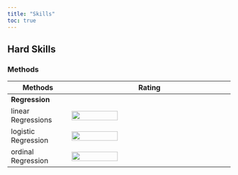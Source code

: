 ```yaml
---
title: "Skills"
toc: true
---
```


## Hard Skills

### Methods

| Methods             | Rating                                              |
|--------------------|----------------------------------------------------|
| **Regression**      |                                                     |
| linear Regressions  | ![](images/rating_4v5.png){width="104" height="21"} |
| logistic Regression | ![](images/rating_4v5.png){width="104" height="21"} |
| ordinal Regression  | ![](images/rating_4v5.png){width="104" height="21"} |
